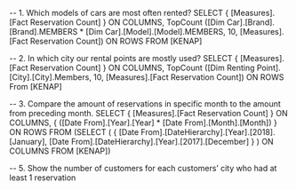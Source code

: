  -- 1. Which models of cars are most often rented?
 SELECT { [Measures].[Fact Reservation Count] } ON COLUMNS,
 TopCount ([Dim Car].[Brand].[Brand].MEMBERS * [Dim Car].[Model].[Model].MEMBERS, 10, [Measures].[Fact Reservation Count]) ON ROWS 
 FROM [KENAP]

 -- 2. In which city our rental points are mostly used?
 SELECT { [Measures].[Fact Reservation Count] } ON COLUMNS,
 TopCount ([Dim Renting Point].[City].[City].Members, 10, [Measures].[Fact Reservation Count]) ON ROWS
 From [KENAP]

 -- 3. Compare the amount of reservations in specific month to the amount from preceding month.
 SELECT { [Measures].[Fact Reservation Count] } ON COLUMNS,
 { ([Date From].[Year].[Year] * [Date From].[Month].[Month]) } ON ROWS 
 FROM 
 (SELECT ( { [Date From].[DateHierarchy].[Year].[2018].[January], [Date From].[DateHierarchy].[Year].[2017].[December] } ) ON COLUMNS 
 FROM [KENAP]) 

 -- 5. Show the number of customers for each customers’ city who had at least 1 reservation
